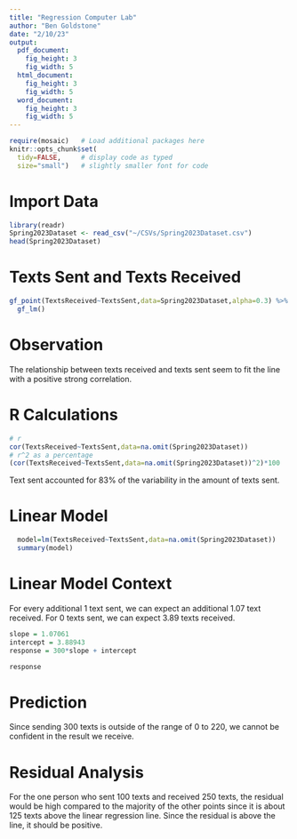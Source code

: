 ```yaml
---
title: "Regression Computer Lab"
author: "Ben Goldstone"
date: "2/10/23"
output: 
  pdf_document:
    fig_height: 3
    fig_width: 5
  html_document:
    fig_height: 3
    fig_width: 5
  word_document:
    fig_height: 3
    fig_width: 5
---
```


```r
require(mosaic)   # Load additional packages here 
knitr::opts_chunk$set(
  tidy=FALSE,     # display code as typed
  size="small")   # slightly smaller font for code
```


# Import Data

```r
library(readr)
Spring2023Dataset <- read_csv("~/CSVs/Spring2023Dataset.csv")
head(Spring2023Dataset)
```
# Texts Sent and Texts Received 
```r
gf_point(TextsReceived~TextsSent,data=Spring2023Dataset,alpha=0.3) %>%
  gf_lm()

```

# Observation
The relationship between texts received and texts sent seem to fit the line with a positive strong correlation.


# R Calculations
```r
# r
cor(TextsReceived~TextsSent,data=na.omit(Spring2023Dataset))
# r^2 as a percentage
(cor(TextsReceived~TextsSent,data=na.omit(Spring2023Dataset))^2)*100


```

Text sent accounted for 83% of the variability in the amount of texts sent.

# Linear Model
```r
  model=lm(TextsReceived~TextsSent,data=na.omit(Spring2023Dataset))
  summary(model)
```

# Linear Model Context
For every additional 1 text sent, we can expect an additional 1.07 text received. For 0 texts sent, we can expect 3.89 texts received.

```r
slope = 1.07061
intercept = 3.88943
response = 300*slope + intercept

response
```

# Prediction
Since sending 300 texts is outside of the range of 0 to 220, we cannot be confident in the result we receive.

# Residual Analysis
For the one person who sent 100 texts and received 250 texts, the residual would be high compared to the majority of the other points since it is about 125 texts above the linear regression line. Since the residual is above the line, it should be positive.